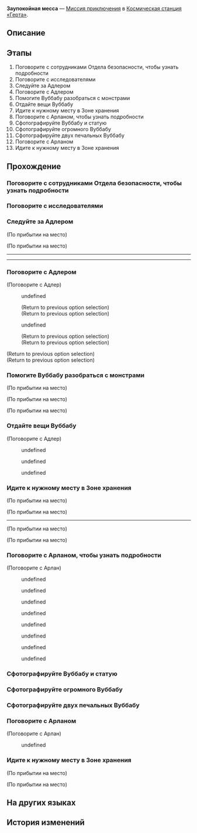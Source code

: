{{Дополнить|Диалоги.}}
{{Миссия Инфобокс
|id              = 2000116
|Название        = 
|Изображение     = Миссия Освоения Заупокойная месса.png
|Тип             = Миссия приключения
|События         = 
|Глава           = 
|Условия         = 
* Завершена [[Миссия приключения]] ''[[Дорога возрождения]]''
* Завершена [[Миссия Освоения]] ''[[Мы не умеем прощаться]]''
* Достигните [[Уровень Освоения|Уровня Освоения]] 19
|Персонажи       = Адлер; Арлан; Беспокойный сотрудник Отдела безопасности; Вуббабу; Одинокий Вуббабу; Первопроходец; Робкий сотрудник Отдела безопасности
|СтартЛокация    = Главная контрольная зона
|Мир             = Космическая станция «Герта»
|Локации         = Главная контрольная зона
|Предыдущая      = Дорога возрождения
|Следующая       = 
|Награды         = Опыт Освоения*250; Звёздный нефрит*40; Wubbaboo (Profile Picture)*1 { text = Вуббабу }; Hertareum*50; Разрежённый эфир*12; Кредиты*12 000
}}
'''Заупокойная месса''' — [[Миссия приключения]] в [[Космическая станция «Герта»]].

==Описание==
{{Описание|Вместе с Отделом безопасности вы расследуете происшествие с тенями на космической станции, и в конце концов узнаёте, что это произошло из-за Вуббабу. Вас попросили вернуть вещи исследователя Эйкуры Сю, украденные монстрами Легиона.<br />Хоть Эйкура Сю и погиб, но Вуббабу до сих пор хранят воспоминания о нём...}}

==Этапы==
# Поговорите с сотрудниками Отдела безопасности, чтобы узнать подробности
# Поговорите с исследователями
# Следуйте за Адлером
# Поговорите с Адлером
# Помогите Вуббабу разобраться с монстрами
# Отдайте вещи Вуббабу
# Идите к нужному месту в Зоне хранения
# Поговорите с Арланом, чтобы узнать подробности
# Сфотографируйте Вуббабу и статую
# Сфотографируйте огромного Вуббабу
# Сфотографируйте двух печальных Вуббабу
# Поговорите с Арланом
# Идите к нужному месту в Зоне хранения

==Прохождение==
{{Дополнить}}

{{Диалог Конец}}

===Поговорите с сотрудниками Отдела безопасности, чтобы узнать подробности===
{{Описание миссии|локация=Зона поддержки|Новости о стоп-кадровой тени наводят шумиху на станции.<br />Расследованием происшествия занимается Отдел безопасности. Возможно, вам удастся узнать что-то из уст очевидцев?}}
{{Диалог Начало}}

{{Диалог Конец}}

===Поговорите с исследователями===
{{Описание миссии|локация=Базовая зона|В Отделе безопасности не хватает рабочих рук, и начальник Арлан предлагает сначала опросить свидетелей.<br />Во время разговора вы постепенно начинаете понимать, что такое эта тень...}}
{{Диалог Начало}}
{{Диалог Конец}}

===Следуйте за Адлером===
{{Описание миссии|локация=Зона поддержки|С Адлером что-то не так. Вы решаете проследить за ним и посмотреть, что он задумал.}}
{{Диалог Начало}}
;(По прибытии на место)

;(По прибытии на место)
----
<!--Unknown TalkSentence: 200032405-->
<!--Unknown TalkSentence: 200032406-->
<!--Unknown TalkSentence: 200032407-->
<!--Unknown TalkSentence: 200032408-->
<!--Unknown TalkSentence: 200032409-->
<!--Unknown TalkSentence: 200032410-->
<!--Unknown TalkSentence: 200032411-->
<!--Unknown TalkSentence: 200032412-->
<!--Unknown TalkSentence: 200032413-->
----
{{Диалог Конец}}

===Поговорите с Адлером===
{{Описание миссии|локация=Зона поддержки|Ранее Адлер говорил, что не знает, где Вуббабу, а теперь, оказывается, что-то замышляет вместе с ним.<br />Вы решаете напрямую спросить у него, что происходит...}}
{{Диалог Начало}}

;(Поговорите с Адлер)
<!--Unknown TalkSentence: 200032501-->
:{{Диалог|Стрелка}} undefined
:<!--Unknown TalkSentence: 200032503-->
:;(Return to previous option selection)
:;(Return to previous option selection)
:{{Диалог|Стрелка}} undefined
:<!--Unknown TalkSentence: 200032510-->
:<!--Unknown TalkSentence: 200032511-->
:<!--Unknown TalkSentence: 200032512-->
:<!--Unknown TalkSentence: 200032513-->
:<!--Unknown TalkSentence: 200032514-->
:<!--Unknown TalkSentence: 200032515-->
:<!--Unknown TalkSentence: 200032516-->
:<!--Unknown TalkSentence: 200032517-->
:;(Return to previous option selection)
:;(Return to previous option selection)
<!--Unknown TalkSentence: 200032503-->
;(Return to previous option selection)
;(Return to previous option selection)
{{Диалог Конец}}

===Помогите Вуббабу разобраться с монстрами===
{{Описание миссии|локация=Зона хранения|Одного из исследователей обчистили монстры из Легиона. Вуббабу просит вас помочь вернуть украденное.<br />Очищать станцию от остатков Легиона как раз положено Отделу безопасности. Вы с Арланом соглашаетесь помочь.}}
{{Диалог Начало}}

;(По прибытии на место)

;(По прибытии на место)
<!--Unknown TalkSentence: 200032436-->

;(По прибытии на место)
<!--Unknown TalkSentence: 200032436-->
{{Диалог Конец}}

===Отдайте вещи Вуббабу===
{{Описание миссии|локация=Зона поддержки|Вам удаётся вырвать все вещи исследователя из лап монстров Легиона.<br />Вы передаёте украденное прямо в руки Вуббабу, как и обещано, хотя даже не знаете, есть ли у них на самом деле руки.}}
{{Диалог Начало}}


;(Поговорите с Адлер)
<!--Unknown TalkSentence: 200032601-->
<!--Unknown TalkSentence: 200032602-->
:{{Диалог|Стрелка}} undefined
:{{Диалог|Стрелка}} undefined
:{{Диалог|Стрелка}} undefined
<!--Unknown TalkSentence: 200032604-->
<!--Unknown TalkSentence: 200032609-->
<!--Unknown TalkSentence: 200032610-->
<!--Unknown TalkSentence: 200032611-->
<!--Unknown TalkSentence: 200032612-->
{{Диалог Конец}}

===Идите к нужному месту в Зоне хранения===
{{Описание миссии|локация=Зона хранения|Оказывается, Вуббабу были нужны вещи, оставленные исследователем Эйкурой Сю.<br />С согласия Вуббабу вам рассказывают, где находится их база. Вы с Арланом решаете всё выяснить.}}
{{Диалог Начало}}
:<!--0.5-second delay-->
;(По прибытии на место)

;(По прибытии на место)
----

;(По прибытии на место)
<!--Unknown TalkSentence: 200032645-->
<!--Unknown TalkSentence: 200032646-->

;(По прибытии на место)
<!--Unknown TalkSentence: 200032643-->
<!--Unknown TalkSentence: 200032644-->
{{Диалог Конец}}

===Поговорите с Арланом, чтобы узнать подробности===
{{Описание миссии|локация=Зона хранения|Добравшись до нужного места, вы с Арланом обнаруживаете, что Вуббабу собрались вокруг их статуи.<br />Кажется, Арлан понимает, что тут происходит. Спросите у него.}}
{{Диалог Начало}}

;(Поговорите с Арлан)
<!--Unknown TalkSentence: 200032701-->
:{{Диалог|Стрелка}} undefined
:{{Диалог|Стрелка}} undefined
:{{Диалог|Стрелка}} undefined
<!--Unknown TalkSentence: 200032703-->
<!--Unknown TalkSentence: 200032708-->
:{{Диалог|Стрелка}} undefined
:{{Диалог|Стрелка}} undefined
:{{Диалог|Стрелка}} undefined
:{{Диалог|Стрелка}} undefined
:{{Диалог|Стрелка}} undefined
{{Диалог Конец}}

===Сфотографируйте Вуббабу и статую===
{{Описание миссии|локация=Зона хранения|Здесь проводится церемония в память о забытых. Арлан просит вас сфотографировать Вуббабу, окруживших статую.}}
{{Диалог Начало}}

{{Диалог Конец}}

===Сфотографируйте огромного Вуббабу===
{{Диалог Начало}}

{{Диалог Конец}}

===Сфотографируйте двух печальных Вуббабу===
{{Диалог Начало}}

{{Диалог Конец}}

===Поговорите с Арланом===
{{Описание миссии|локация=Зона хранения|Вы делаете все снимки, которые просил Арлан.<br />Увидев всё своими глазами, тот, кажется, хочет сказать вам кое-что ещё.}}
{{Диалог Начало}}

;(Поговорите с Арлан)
<!--Unknown TalkSentence: 200032801-->
:{{Диалог|Стрелка}} undefined
<!--Unknown TalkSentence: 200032803-->
<!--Unknown TalkSentence: 200032804-->
<!--Unknown TalkSentence: 200032805-->
<!--Unknown TalkSentence: 200032806-->
<!--Unknown TalkSentence: 200032807-->
<!--Unknown TalkSentence: 200032808-->
{{Диалог Конец}}

===Идите к нужному месту в Зоне хранения===
{{Описание миссии|локация=Зона хранения|Оказывается, Вуббабу были нужны вещи, оставленные исследователем Эйкурой Сю.<br />С согласия Вуббабу вам рассказывают, где находится их база. Вы с Арланом решаете всё выяснить.}}
{{Диалог Начало}}
;(По прибытии на место)

;(По прибытии на место)
<!--Unknown TalkSentence: 200032643-->
<!--Unknown TalkSentence: 200032644-->
{{Диалог Конец}}

==На других языках==
{{На других языках
|en   = Requiem Mass
|zhs  = 安魂弥撒
|zht  = 安魂彌撒
|ja   = レクイエム
|ko   = 위령 미사
|es   = Misa de réquiem
|fr   = Messe de requiem
|ru   = Заупокойная месса
|th   = สู่ความสงบ
|vi   = Lễ Cầu Siêu
|de   = Totenmesse
|id   = Perayaan Massal Arwah
|pt   = Missa de Réquiem
}}

==История изменений==
{{История изменений|2.7}}
